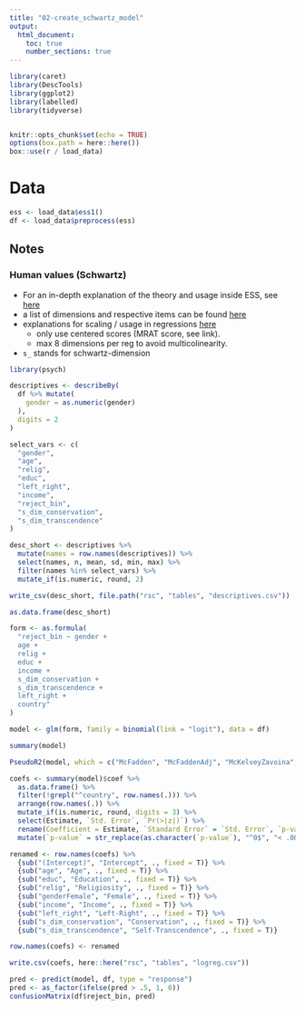 ```yaml
---
title: "02-create_schwartz_model"
output:
  html_document:
    toc: true
    number_sections: true
---
```


```r

library(caret)
library(DescTools)
library(ggplot2)
library(labelled)
library(tidyverse)


knitr::opts_chunk$set(echo = TRUE)
options(box.path = here::here())
box::use(r / load_data)
```

# Data

```r
ess <- load_data$ess1()
df <- load_data$preprocess(ess)
```

## Notes

### Human values (Schwartz)

- For an in-depth explanation of the theory and usage inside ESS, see [here](http://essedunet.nsd.uib.no/cms/topics/1/)
- a list of dimensions and respective items can be found [here](http://essedunet.nsd.uib.no/cms/topics/1/4/1.html)
- explanations for scaling / usage in regressions [here](https://www.europeansocialsurvey.org/docs/methodology/ESS_computing_human_values_scale.pdf)
    - only use centered scores (MRAT score, see link).
    - max 8 dimensions per reg to avoid multicolinearity.

- `s_` stands for schwartz-dimension

```r
library(psych)

descriptives <- describeBy(
  df %>% mutate(
    gender = as.numeric(gender)
  ),
  digits = 2
)

select_vars <- c(
  "gender",
  "age",
  "relig",
  "educ",
  "left_right",
  "income",
  "reject_bin",
  "s_dim_conservation",
  "s_dim_transcendence"
)

desc_short <- descriptives %>%
  mutate(names = row.names(descriptives)) %>%
  select(names, n, mean, sd, min, max) %>%
  filter(names %in% select_vars) %>%
  mutate_if(is.numeric, round, 2)

write_csv(desc_short, file.path("rsc", "tables", "descriptives.csv"))

as.data.frame(desc_short)
```


```r
form <- as.formula(
  "reject_bin ~ gender +
  age +
  relig +
  educ +
  income +
  s_dim_conservation +
  s_dim_transcendence +
  left_right +
  country"
)

model <- glm(form, family = binomial(link = "logit"), data = df)

summary(model)
```

```r
PseudoR2(model, which = c("McFadden", "McFaddenAdj", "McKelveyZavoina", "Nagelkerke"))
```

```r
coefs <- summary(model)$coef %>%
  as.data.frame() %>%
  filter(!grepl("^country", row.names(.))) %>%
  arrange(row.names(.)) %>%
  mutate_if(is.numeric, round, digits = 3) %>%
  select(Estimate, `Std. Error`, `Pr(>|z|)`) %>%
  rename(Coefficient = Estimate, `Standard Error` = `Std. Error`, `p-value` = `Pr(>|z|)`) %>%
  mutate(`p-value` = str_replace(as.character(`p-value`), "^0$", "< .001") %>% str_replace(., "^0.", "."))

renamed <- row.names(coefs) %>%
  {sub("(Intercept)", "Intercept", ., fixed = T)} %>%
  {sub("age", "Age", ., fixed = T)} %>%
  {sub("educ", "Education", ., fixed = T)} %>%
  {sub("relig", "Religiosity", ., fixed = T)} %>%
  {sub("genderFemale", "Female", ., fixed = T)} %>%
  {sub("income", "Income", ., fixed = T)} %>%
  {sub("left_right", "Left-Right", ., fixed = T)} %>%
  {sub("s_dim_conservation", "Conservation", ., fixed = T)} %>%
  {sub("s_dim_transcendence", "Self-Transcendence", ., fixed = T)}

row.names(coefs) <- renamed

write.csv(coefs, here::here("rsc", "tables", "logreg.csv"))
```


```r
pred <- predict(model, df, type = "response")
pred <- as_factor(ifelse(pred > .5, 1, 0))
confusionMatrix(df$reject_bin, pred)
```
